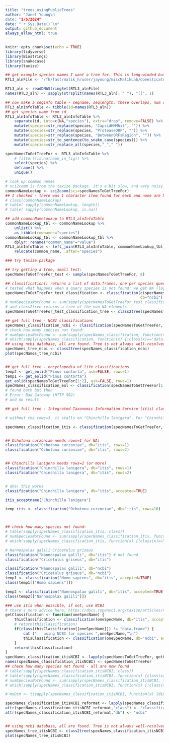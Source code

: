 ```yaml
---
title: "trees_usingPublicTrees"
author: "Janet Young\n
date: "1/5/2024"
date: "`r Sys.Date()`\n"
output: github_document
always_allow_html: true
---
```


```r
knitr::opts_chunk$set(echo = TRUE)
library(tidyverse)
library(Biostrings)
library(snakecase)
library(taxize)
```

```r
## get example species names I want a tree for. This is long-winded but it should be a working example:
RTL3_alnFile <- "/fh/fast/malik_h/user/jayoung/miscMalikLab/domesticated_capsid/alignments/all_alignment_dirs/RTL3/RTL3_aln2022summer_v28.fa"

RTL3_aln <- readDNAStringSet(RTL3_alnFile)
names(RTL3_aln) <- sapply(strsplit(names(RTL3_aln), " "), "[[", 1)

## now make a seqinfo table - seqname, seqlength, these overlaps, num capsid/protease-overlapping stop-free regions
RTL3_alnInfoTable <- tibble(id=names(RTL3_aln))
## get species name from id
RTL3_alnInfoTable <- RTL3_alnInfoTable %>% 
    separate(id, into=c(NA,"species"), extra="drop", remove=FALSE) %>% 
    mutate(species=str_replace(species, "CapsidHMMhit", "")) %>% 
    mutate(species=str_replace(species, "ProteaseORF", "")) %>% 
    mutate(species=str_replace(species, "BetweenORFsRegion", "")) %>% 
    mutate(species=str_to_sentence(to_snake_case(species))) %>% 
    mutate(species=str_replace_all(species,"_"," "))
```

```r
specNamesToGetTreeFor <- RTL3_alnInfoTable %>% 
    # filter(!is.na(name_in_fig)) %>% 
    select(species) %>% 
    deframe() %>% 
    unique()
```


```r
# look up common names
# sci2comm is from the taxize package. it's a bit slow, and very noisy.
commonNameLookup <- sci2comm(sci=specNamesToGetTreeFor)
## I checked - there was 1 character item found for each and none are NA
# class(commonNameLookup)
# table( sapply(commonNameLookup, length))
# table( sapply(commonNameLookup, is.na))
```

```r
## add commonNameLookup to RTL3_alnInfoTable
commonNameLookup_tbl <- commonNameLookup %>% 
    unlist() %>% 
    as_tibble(rownames="species")
commonNameLookup_tbl <- commonNameLookup_tbl %>% 
    dplyr::rename("common_name"="value")
RTL3_alnInfoTable <- left_join(RTL3_alnInfoTable, commonNameLookup_tbl, by="species") %>% 
    relocate(common_name, .after="species")
```

```r

### try taxize package

## try getting a tree, small test:
specNamesToGetTreeFor_test <- sample(specNamesToGetTreeFor, 8)

## classification() returns a list of data.frames, one per species queried
# tested what happens when a query species is not found: we get NA (logical) back for that list element
specNamesToGetTreeFor_test_classification <- classification(c(specNamesToGetTreeFor_test, "fake species name", "fake species name2"),
                                                            db="ncbi")
# numSpeciesNotFound <- sum(sapply(specNamesToGetTreeFor_test_classification, function(x) {!class(x)=="data.frame"}))
# and class2tree returns a tree of the non-NA elements
specNamesToGetTreeFor_test_classification_tree <- class2tree(specNamesToGetTreeFor_test_classification)

## get full tree - NCBI classifications
specNames_classification_ncbi <- classification(specNamesToGetTreeFor, db="ncbi")
# check how many species not found:
# numSpeciesNotFound <- sum(sapply(specNames_classification, function(x) {!class(x)=="data.frame"}))
# which(sapply(specNames_classification, function(x) {!class(x)=="data.frame"}))
## using ncbi database, all are found. Tree is not always well-resolved
specNames_tree_ncbi <- class2tree(specNames_classification_ncbi)
plot(specNames_tree_ncbi)


## get full tree - encyclopedia of life classifications
temp2 <- get_eolid("Pinus contorta", ask=FALSE, rows=1) 
temp1 <- get_eolid("Pinus contorta") 
get_eolid(specNamesToGetTreeFor[1:2], ask=FALSE, rows=1) 
specNames_classification_eol <- classification(specNamesToGetTreeFor[1:2], db="eol", rows=1)
# found both but then
# Error: Bad Gateway (HTTP 502)
# and no result

## get full tree - Integrated Taxonomic Information Service (itis) classifications

# without the rows=3, it stalls on "Chinchilla lanigera". For "Chinchilla lanigera", rows=1 was not enough to get info. Turns out there are 2 tsn (like taxID?) for Chinchilla, first one invalid. Using rows>=2 allows the second (valid) ID to be used

specNames_classification_itis <- classification(specNamesToGetTreeFor, db="itis", accepted=TRUE)


## Ochotona curzoniae needs rows=1 (or NA)
classification("Ochotona curzoniae", db="itis", rows=1)
classification("Ochotona curzoniae", db="itis", rows=2)


## Chinchilla lanigera needs rows=2 (or more)
classification("Chinchilla lanigera", db="itis", rows=1)
classification("Chinchilla lanigera", db="itis", rows=2)


# aha! this works
classification("Chinchilla lanigera", db="itis", accepted=TRUE)

itis_acceptname("Chinchilla lanigera")

temp_itis <- classification("Ochotona curzoniae", db="itis", rows=10)



## check how many species not found:
# table(sapply(specNames_classification_itis, class))
# numSpeciesNotFound <- sum(sapply(specNames_classification_itis, function(x) {!class(x)=="data.frame"}))
# which(sapply(specNames_classification_itis, function(x) {!class(x)=="data.frame"}))

# Nannospalax galili Cricetulus griseus 
classification("Nannospalax galili", db="itis") # not found
classification("Cricetulus griseus", db="itis")

classification("Nannospalax galili", db="ncbi") 
classification("Cricetulus griseus", db="ncbi")
temp1 <- classification("Homo sapiens", db="itis", accepted=TRUE)
class(temp1[["Homo sapiens"]])

temp2 <- classification("Nannospalax galili", db="itis", accepted=TRUE)
class(temp2[["Nannospalax galili"]])

### use itis when possible, if not, use NCBI
# there's more advice here: https://docs.ropensci.org/taxize/articles/name_cleaning.html
getClassification <- function(oneSpecName) {
    thisClassification <- classification(oneSpecName, db="itis", accepted=TRUE)
    # return(thisClassification)
    if(class(thisClassification[[oneSpecName]]) != "data.frame") {
        cat ("   using NCBI for species ",oneSpecName,"\n")
        thisClassification <- classification(oneSpecName, db="ncbi", accepted=TRUE)
    }
    return(thisClassification)
}
specNames_classification_itisNCBI <- lapply(specNamesToGetTreeFor, getClassification)
names(specNames_classification_itisNCBI) <- specNamesToGetTreeFor
## check how many species not found - all are now found
# table(sapply(specNames_classification_itisNCBI, class))
# table(sapply(specNames_classification_itisNCBI, function(x) {class(x[[1]])}))
# numSpeciesNotFound <- sum(sapply(specNames_classification_itisNCBI, function(x) {!class(x)=="data.frame"}))
# which(sapply(specNames_classification_itisNCBI, function(x) {!class(x)=="data.frame"}))

# myDim <- t(sapply(specNames_classification_itisNCBI, function(x) {dim(x[[1]])}))

specNames_classification_itisNCBI_reformat <- lapply(specNames_classification_itisNCBI, "[[", 1)
attr(specNames_classification_itisNCBI_reformat,"class") <- "classification"
attr(specNames_classification_itisNCBI_reformat,"db") <- "ncbi"


## using ncbi database, all are found. Tree is not always well-resolved
specNames_tree_itisNCBI <- class2tree(specNames_classification_itisNCBI_reformat)
plot(specNames_tree_itisNCBI)
```
